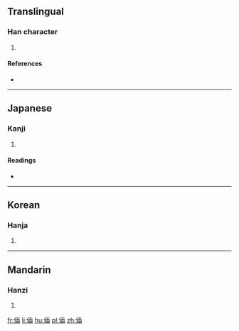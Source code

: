 ==Translingual==

===Han character===
{{Han char|rn=9|rad=人|as=09|sn=11|four=21277|canj=OHJX|ids=⿰亻臿}}

# {{defn|Han|sort=人09}}

====References====
* {{Han ref|kx=0110.310|dkj=00863|dj=0236.150|hdz=10192.040|uh=505B|ud=20571|bh=D458|bd=54360}}

----

==Japanese==

===Kanji===
{{ja-kanji|grade=|rs=人09}}

# {{defn|lang=ja|sort=人09}}

====Readings====
* {{ja-readings|on=[[そう]] (sō), [[さふ]] (safu)|kun=[[わるがしこい]] (warugashikoi)}}

----

==Korean==

===Hanja===
{{ko-hanja|hangeul=삽|rv=sap|mr=sap}}

# {{defn|lang=ko|sort=人09}}

----

==Mandarin==

===Hanzi===
{{cmn-hanzi|pin=[[chā]] ([[cha1]])|wg=[[ch'a1|ch'a<sup>1</sup>]]}}

# {{defn|lang=cmn|sort=人09}}

[[fr:偛]]
[[li:偛]]
[[hu:偛]]
[[pl:偛]]
[[zh:偛]]